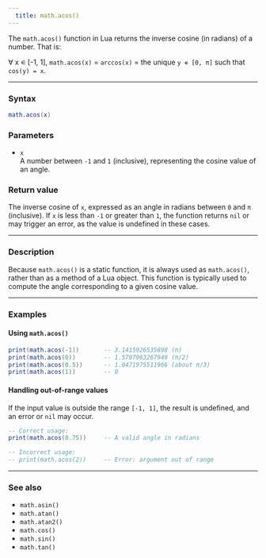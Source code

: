 ```yaml
---
  title: math.acos() 
---
```


The `math.acos()` function in Lua returns the inverse cosine (in radians) of a number. That is:  

∀ x ∊ [-1, 1], `math.acos(x)` = `arccos(x)` = the unique `y ∊ [0, π]` such that `cos(y) = x`.  

---

### Syntax  

```lua
math.acos(x)
```

### Parameters  

- `x`  
  A number between `-1` and `1` (inclusive), representing the cosine value of an angle.

### Return value  

The inverse cosine of `x`, expressed as an angle in radians between `0` and `π` (inclusive). If `x` is less than `-1` or greater than `1`, the function returns `nil` or may trigger an error, as the value is undefined in these cases.

---

### Description  

Because `math.acos()` is a static function, it is always used as `math.acos()`, rather than as a method of a Lua object. This function is typically used to compute the angle corresponding to a given cosine value.

---

### Examples  

#### Using `math.acos()`  

```lua
print(math.acos(-1))       -- 3.1415926535898 (π)
print(math.acos(0))        -- 1.5707963267949 (π/2)
print(math.acos(0.5))      -- 1.0471975511966 (about π/3)
print(math.acos(1))        -- 0
```

#### Handling out-of-range values  

If the input value is outside the range `[-1, 1]`, the result is undefined, and an error or `nil` may occur.

```lua
-- Correct usage:
print(math.acos(0.75))     -- A valid angle in radians

-- Incorrect usage:
-- print(math.acos(2))     -- Error: argument out of range
```

---

### See also  

- `math.asin()`  
- `math.atan()`  
- `math.atan2()`  
- `math.cos()`  
- `math.sin()`  
- `math.tan()`  
